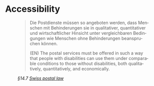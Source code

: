 
<Meta of={RegulationStories} />

# Accessibility

<figure>
  <blockquote className="blockquote" lang="de">
    <p className="mb-16">
      Die Postdienste müssen so angeboten werden, dass Menschen mit Behinderungen sie in
      qualitativer, quantitativer und wirtschaftlicher Hinsicht unter vergleichbaren Bedingungen wie
      Menschen ohne Behinderungen beanspruchen können.
    </p>
    <p className="mb-16">
      (EN) The postal services must be offered in such a way that people with disabilities can use
      them under comparable conditions to those without disabilities, both qualitatively,
      quantitatively, and economically.
    </p>
  </blockquote>
  <figcaption className="blockquote-footer">
    <cite>
      §14.7 <a href="https://www.fedlex.admin.ch/eli/cc/2012/585">Swiss postal law</a>
    </cite>
  </figcaption>
</figure>
